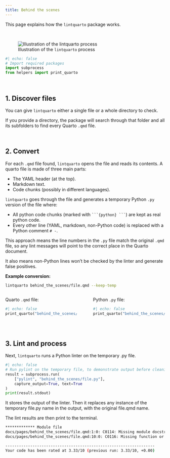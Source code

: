 ```yaml
---
title: Behind the scenes
---
```


This page explains how the `lintquarto` package works.

<br>

![Illustration of the `lintquarto` process](behind_the_scenes/illustration.png)

```python
#| echo: false
# Import required packages
import subprocess
from helpers import print_quarto
```

<br>

## 1. Discover files

You can give `lintquarto` either a single file or a whole directory to check.

If you provide a directory, the package will search through that folder and all its subfolders to find every Quarto `.qmd` file.

<br>

## 2. Convert

For each `.qmd` file found, `lintquarto` opens the file and reads its contents. A quarto file is made of three main parts:

* The YAML header (at the top).
* Markdown text.
* Code chunks (possibly in different languages).

`lintquarto` goes through the file and generates a temporary Python `.py` version of the file where:

* All python code chunks (marked with ` ```{python} ``` `) are kept as real python code.
* Every other line (YAML, markdown, non-Python code) is replaced with a Python comment `# -`.

This approach means the line numbers in the `.py` file match the original `.qmd` file, so any lint messages will point to the correct place in the Quarto document.

It also means non-Python lines won't be checked by the linter and generate false positives.

**Example conversion:**

```.bash
lintquarto behind_the_scenes/file.qmd --keep-temp
```

::::: {.columns}
:::: {.column width="49%"}
Quarto `.qmd` file:

:::{.pale-grey}
```python
#| echo: false
print_quarto("behind_the_scenes/file.qmd")
```
:::
::::
:::: {.column width="2%"}
::::
:::: {.column width="49%"}
Python `.py` file:

:::{.pale-grey}
```python
#| echo: false
print_quarto("behind_the_scenes/file.py")
```

:::
::::
:::::

<br>

## 3. Lint and process

Next, `lintquarto` runs a Python linter on the temporary .py file.

<style>
.cell-output-stdout code {
  word-break: break-word !important;
  white-space: pre-wrap !important;
}
</style>
```python
#| echo: false
# Run pylint on the temporary file, to demonstrate output before cleaning
result = subprocess.run(
    ["pylint", "behind_the_scenes/file.py"],
    capture_output=True, text=True
)
print(result.stdout)
```

It stores the output of the linter. Then it replaces any instance of the temporary file.py name in the output, with the original file.qmd name.

The lint results are then print to the terminal.

<!--```{python}
#| echo: false
result = subprocess.run(
    ["lintquarto", "pylint", "behind_the_scenes/file.qmd"],
    capture_output=True, text=True
)
print(result.stdout)
```-->

```.bash
************* Module file
docs/pages/behind_the_scenes/file.qmd:1:0: C0114: Missing module docstring (missing-module-docstring)
docs/pages/behind_the_scenes/file.qmd:10:0: C0116: Missing function or method docstring (missing-function-docstring)

------------------------------------------------------------------
Your code has been rated at 3.33/10 (previous run: 3.33/10, +0.00)
```